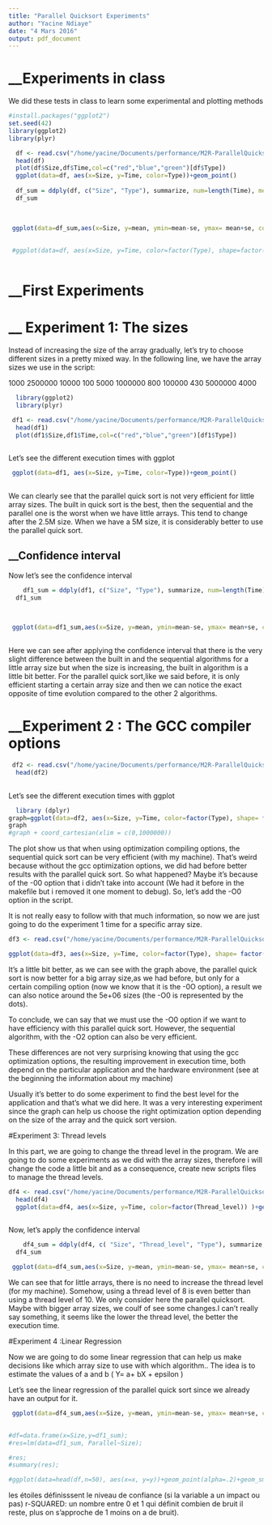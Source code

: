 ```yaml
---
title: "Parallel Quicksort Experiments"
author: "Yacine Ndiaye"
date: "4 Mars 2016"
output: pdf_document
---
```



# __Experiments in class

We did these tests in class to learn some experimental and plotting methods 

```r
#install.packages("ggplot2")
set.seed(42)
library(ggplot2)
library(plyr)

  df <- read.csv("/home/yacine/Documents/performance/M2R-ParallelQuicksort/data/sama_2014-10-13/measurements_03:47.csv",header=T)
  head(df)
  plot(df$Size,df$Time,col=c("red","blue","green")[df$Type])
  ggplot(data=df, aes(x=Size, y=Time, color=Type))+geom_point()
    
  df_sum = ddply(df, c("Size", "Type"), summarize, num=length(Time), mean=mean(Time), sd= sd(Time), se=2*sd/sqrt(num))
  df_sum
  

  
 ggplot(data=df_sum,aes(x=Size, y=mean, ymin=mean-se, ymax= mean+se, color=Type))+geom_errorbar()+geom_point()+geom_line()
 
 
 #ggplot(data=df, aes(x=Size, y=Time, color=factor(Type), shape=factor(option_compil)))+geom_point()
  
```


# __First Experiments

# __ Experiment 1: The sizes

Instead of increasing the size of the array gradually, let's try to choose different sizes in a pretty mixed way.
In the following line, we have the array sizes we use in the script:

1000 2500000 10000 100 5000 1000000 800 100000 430 5000000 4000

```r

  library(ggplot2)
  library(plyr)

 df1 <- read.csv("/home/yacine/Documents/performance/M2R-ParallelQuicksort/data/yacine-S550CA_2016-01-31/measurements_15:37.csv",header=T)
  head(df1)
  plot(df1$Size,df1$Time,col=c("red","blue","green")[df1$Type])
  

```

Let's see the different execution times with ggplot

```r
 ggplot(data=df1, aes(x=Size, y=Time, color=Type))+geom_point()
  
```

We can clearly see that the parallel quick sort is not very efficient for little array sizes. The built in quick sort is the best, then the sequential and the parallel one is the worst when we have little arrays.
This tend to change after the 2.5M  size. When we have a 5M size, it is considerably better to use the parallel quick sort.

## __Confidence interval

Now let's see the confidence interval

```r
    df1_sum = ddply(df1, c("Size", "Type"), summarize, num=length(Time), mean=mean(Time), sd= sd(Time), se=2*sd/sqrt(num))
  df1_sum
  

  
 ggplot(data=df1_sum,aes(x=Size, y=mean, ymin=mean-se, ymax= mean+se, color=Type))+geom_errorbar()+geom_point()+geom_line()
 

```

Here we can see after applying the confidence interval that there is the very slight difference between the built in and the sequential algorithms for a little array size but when the size is increasing, the built in algorithm is a little bit better. 
For the parallel quick sort,like we said before, it is only efficient starting a certain array size and then we can notice the exact opposite of time evolution compared to the other 2 algorithms.

# __Experiment 2 : The GCC compiler options 

```r
 

 df2 <- read.csv("/home/yacine/Documents/performance/M2R-ParallelQuicksort/data/yacine-S550CA_2016-02-01/measurements_11:40.csv",header=T)
  head(df2)
 

```

Let's see the different execution times with ggplot

```r
  library (dplyr)
graph=ggplot(data=df2, aes(x=Size, y=Time, color=factor(Type), shape= factor(Compilation)) )+geom_point()+theme_bw()+geom_smooth(method="lm")
graph
#graph + coord_cartesian(xlim = c(0,1000000))

```

The plot show us that when using optimization compiling options, the sequential quick sort can be very efficient (with my machine). That's weird because without the gcc optimization options, we did had before better results with the parallel quick sort. 
So what happened?
Maybe it's because of the -00 option that i didn't take into account (We had it before in the makefile but i removed it one moment to debug). So, let's add the -O0 option in the script.


It is not really easy to follow with that much information, so now we are just going to do the experiment 1 time for a specific array size.

```r
df3 <- read.csv("/home/yacine/Documents/performance/M2R-ParallelQuicksort/data/yacine-S550CA_2016-03-03/measurements_14:52.csv",header=T)

ggplot(data=df3, aes(x=Size, y=Time, color=factor(Type), shape= factor(Compilation)) )+geom_point()+theme_bw()


```

It's a little bit better, as we can see with the graph above,  the parallel quick sort is now better for a big array size,as we had before, but only for a certain compiling option (now we know that it is the -0O option), a result we can also notice around the 5e+06 sizes (the -O0 is represented by the dots).

To conclude, we can say that we must  use the -O0 option if we want to have efficiency with this parallel quick sort. However, the sequential algorithm, with the -O2 option can also be very efficient.

These differences are not very surprising knowing that using the gcc optimization options, the resulting improvement in execution time, both depend on the particular application and the hardware environment (see at the beginning the information about my machine)

Usually it's better to do some experiment to find the best level for the application and that's what we did here. It was a very interesting experiment since the graph can help us choose the right optimization option depending on the size of the array and the quick sort version.


#Experiment 3: Thread levels

In this part, we are going to change the thread level in the program. We are going to do some experiments as we did with the array sizes, therefore i will change the code a little bit and as a consequence, create new scripts files to manage the thread levels.


```r

df4 <- read.csv("/home/yacine/Documents/performance/M2R-ParallelQuicksort/data/yacine-S550CA_2016-03-03/measurements_threads_18:30.csv",header=T)
  head(df4)
  ggplot(data=df4, aes(x=Size, y=Time, color=factor(Thread_level)) )+geom_point()+geom_line();
  


```


Now, let's apply the confidence interval

```r

    df4_sum = ddply(df4, c( "Size", "Thread_level", "Type"), summarize, num=length(Time), mean=mean(Time), sd= sd(Time), se=2*sd/sqrt(num))
  df4_sum

 ggplot(data=df4_sum,aes(x=Size, y=mean, ymin=mean-se, ymax= mean+se, color=factor(Thread_level)))+geom_errorbar()+geom_point()+geom_line()
```

We can see that for little arrays, there is no need to increase the thread level (for my machine).
Somehow, using a thread level of 8 is even better than using a thread level of 10.
We only consider here the parallel quicksort.
Maybe with bigger array sizes, we coulf of see some changes.I can't really say something, it seems like the lower the thread level, the better the execution time. 

#Experiment 4 :Linear Regression

Now we are going to do some linear regression that can help us make decisions like which array size to use with which algorithm..
The idea is to estimate the values of a and b ( Y= a+ bX + epsilon )

Let's see the linear regression of the parallel quick sort since we already have an output for it.

```r

 
 ggplot(data=df4_sum,aes(x=Size, y=mean, ymin=mean-se, ymax= mean+se, color=Type))+geom_smooth(method="lm")+geom_point()+geom_line()
        
```




```r
 
#df=data.frame(x=Size,y=df1_sum);
#res=lm(data=df1_sum, Parallel~Size);

#res;
#summary(res);

#ggplot(data=head(df,n=50), aes(x=x, y=y))+geom_point(alpha=.2)+geom_smooth(method="lm")


```

les étoiles définisssent le niveau de confiance (si la variable a un impact ou pas)
r-SQUARED:  un nombre entre 0 et 1 qui définit combien de bruit il reste, plus on s'approche de 1 moins on a de bruit).




